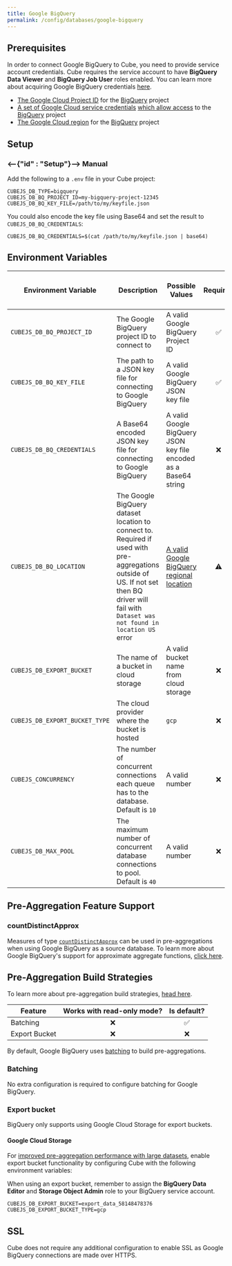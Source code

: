 ```yaml
---
title: Google BigQuery
permalink: /config/databases/google-bigquery
---
```


## Prerequisites

<InfoBox>

In order to connect Google BigQuery to Cube, you need to provide service account
credentials. Cube requires the service account to have **BigQuery Data Viewer**
and **BigQuery Job User** roles enabled. You can learn more about acquiring
Google BigQuery credentials [here][bq-docs-getting-started].

</InfoBox>

- [The Google Cloud Project ID][google-cloud-docs-projects] for the
  [BigQuery][bq] project
- [A set of Google Cloud service credentials][google-support-create-svc-account]
  [which allow access][bq-docs-getting-started] to the [BigQuery][bq] project
- [The Google Cloud region][bq-docs-regional-locations] for the [BigQuery][bq]
  project

## Setup

### <--{"id" : "Setup"}--> Manual

Add the following to a `.env` file in your Cube project:

```dotenv
CUBEJS_DB_TYPE=bigquery
CUBEJS_DB_BQ_PROJECT_ID=my-bigquery-project-12345
CUBEJS_DB_BQ_KEY_FILE=/path/to/my/keyfile.json
```

You could also encode the key file using Base64 and set the result to
`CUBEJS_DB_BQ_CREDENTIALS`:

```dotenv
CUBEJS_DB_BQ_CREDENTIALS=$(cat /path/to/my/keyfile.json | base64)
```

## Environment Variables

| Environment Variable           | Description                                                                                                                                                                                     | Possible Values                                                         | Required | [Supports multiple data sources?][ref-config-multiple-ds-decorating-env] |
| ------------------------------ | ----------------------------------------------------------------------------------------------------------------------------------------------------------------------------------------------- | ----------------------------------------------------------------------- | :------: | :----------------------------------------------------------------------: |
| `CUBEJS_DB_BQ_PROJECT_ID`      | The Google BigQuery project ID to connect to                                                                                                                                                    | A valid Google BigQuery Project ID                                      |    ✅    |                                    ✅                                    |
| `CUBEJS_DB_BQ_KEY_FILE`        | The path to a JSON key file for connecting to Google BigQuery                                                                                                                                   | A valid Google BigQuery JSON key file                                   |    ✅    |                                    ✅                                    |
| `CUBEJS_DB_BQ_CREDENTIALS`     | A Base64 encoded JSON key file for connecting to Google BigQuery                                                                                                                                | A valid Google BigQuery JSON key file encoded as a Base64 string        |    ❌    |                                    ✅                                    |
| `CUBEJS_DB_BQ_LOCATION`        | The Google BigQuery dataset location to connect to. Required if used with pre-aggregations outside of US. If not set then BQ driver will fail with `Dataset was not found in location US` error | [A valid Google BigQuery regional location][bq-docs-regional-locations] |    ⚠️    |                                    ✅                                    |
| `CUBEJS_DB_EXPORT_BUCKET`      | The name of a bucket in cloud storage                                                                                                                                                           | A valid bucket name from cloud storage                                  |    ❌    |                                    ✅                                    |
| `CUBEJS_DB_EXPORT_BUCKET_TYPE` | The cloud provider where the bucket is hosted                                                                                                                                                   | `gcp`                                                                   |    ❌    |                                    ✅                                    |
| `CUBEJS_CONCURRENCY`           | The number of concurrent connections each queue has to the database. Default is `10`                                                                                                            | A valid number                                                          |    ❌    |                                    ❌                                    |
| `CUBEJS_DB_MAX_POOL`           | The maximum number of concurrent database connections to pool. Default is `40`                                                                                                                  | A valid number                                                          |    ❌    |                                    ✅                                    |

## Pre-Aggregation Feature Support

### countDistinctApprox

Measures of type
[`countDistinctApprox`][ref-schema-ref-types-formats-countdistinctapprox] can be
used in pre-aggregations when using Google BigQuery as a source database. To
learn more about Google BigQuery's support for approximate aggregate functions,
[click here][bq-docs-approx-agg-fns].

## Pre-Aggregation Build Strategies

<InfoBox>

To learn more about pre-aggregation build strategies, [head
here][ref-caching-using-preaggs-build-strats].

</InfoBox>

| Feature       | Works with read-only mode? | Is default? |
| ------------- | :------------------------: | :---------: |
| Batching      |             ❌             |     ✅      |
| Export Bucket |             ❌             |     ❌      |

By default, Google BigQuery uses [batching][self-preaggs-batching] to build
pre-aggregations.

### Batching

No extra configuration is required to configure batching for Google BigQuery.

### Export bucket

<WarningBox>

BigQuery only supports using Google Cloud Storage for export buckets.

</WarningBox>

#### Google Cloud Storage

For [improved pre-aggregation performance with large
datasets][ref-caching-large-preaggs], enable export bucket functionality by
configuring Cube with the following environment variables:

<InfoBox>

When using an export bucket, remember to assign the **BigQuery Data Editor** and
**Storage Object Admin** role to your BigQuery service account.

</InfoBox>

```dotenv
CUBEJS_DB_EXPORT_BUCKET=export_data_58148478376
CUBEJS_DB_EXPORT_BUCKET_TYPE=gcp
```

## SSL

Cube does not require any additional configuration to enable SSL as Google
BigQuery connections are made over HTTPS.

[bq]: https://cloud.google.com/bigquery
[bq-docs-getting-started]:
  https://cloud.google.com/docs/authentication/getting-started
[bq-docs-credentials]:
  https://console.cloud.google.com/apis/credentials/serviceaccountkey
[bq-docs-regional-locations]:
  https://cloud.google.com/bigquery/docs/locations#regional-locations
[bq-docs-approx-agg-fns]:
  https://cloud.google.com/bigquery/docs/reference/standard-sql/approximate_aggregate_functions
[google-cloud-docs-projects]:
  https://cloud.google.com/resource-manager/docs/creating-managing-projects#before_you_begin
[google-support-create-svc-account]:
  https://support.google.com/a/answer/7378726?hl=en
[ref-caching-large-preaggs]: /caching/using-pre-aggregations#export-bucket
[ref-caching-using-preaggs-build-strats]:
  /caching/using-pre-aggregations#pre-aggregation-build-strategies
[ref-config-multiple-ds-decorating-env]:
  /config/multiple-data-sources#configuring-data-sources-with-environment-variables-decorated-environment-variables
[ref-schema-ref-types-formats-countdistinctapprox]:
  /schema/reference/types-and-formats#count-distinct-approx
[self-preaggs-batching]: #batching

